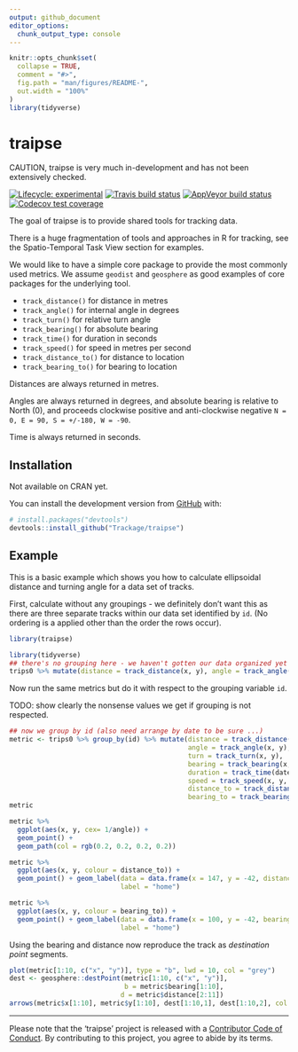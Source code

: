```yaml
---
output: github_document
editor_options: 
  chunk_output_type: console
---
```


<!-- README.md is generated from README.Rmd. Please edit that file -->

```r
knitr::opts_chunk$set(
  collapse = TRUE,
  comment = "#>",
  fig.path = "man/figures/README-",
  out.width = "100%"
)
library(tidyverse)
```
# traipse

CAUTION, traipse is very much in-development and has not been extensively checked. 

<!-- badges: start -->
[![Lifecycle: experimental](https://img.shields.io/badge/lifecycle-experimental-orange.svg)](https://www.tidyverse.org/lifecycle/#experimental)
[![Travis build status](https://travis-ci.org/Trackage/traipse.svg?branch=master)](https://travis-ci.org/Trackage/traipse)
[![AppVeyor build status](https://ci.appveyor.com/api/projects/status/7v59mpmj4lqw2b0q/branch/master?svg=true)](https://ci.appveyor.com/project/mdsumner/traipse)
[![Codecov test coverage](https://codecov.io/gh/Trackage/traipse/branch/master/graph/badge.svg)](https://codecov.io/gh/Trackage/traipse?branch=master)
<!-- badges: end -->

The goal of traipse is to provide shared tools for tracking data. 

There is a huge fragmentation of tools and approaches in R for tracking, see the Spatio-Temporal 
Task View section for examples. 

We would like to have a simple core package to provide the most commonly used metrics. We assume `geodist` and `geosphere` as good examples of core packages for the underlying tool. 


* `track_distance()` for distance in metres
* `track_angle()` for internal angle in degrees
* `track_turn()` for relative turn angle
* `track_bearing()` for absolute bearing
* `track_time()` for duration in seconds
* `track_speed()` for speed in metres per second
* `track_distance_to()` for distance to location
* `track_bearing_to()` for bearing to location

Distances are always returned in metres. 

Angles are always returned in degrees, and absolute bearing is relative to North (0), and proceeds clockwise positive and anti-clockwise negative `N = 0, E = 90, S = +/-180, W = -90`. 

Time is always returned in seconds. 


## Installation

Not available on CRAN yet. 

You can install the  development version from [GitHub](https://github.com/) with:

``` r
# install.packages("devtools")
devtools::install_github("Trackage/traipse")
```
## Example

This is a basic example which shows you how to calculate ellipsoidal distance and turning angle for a data set of tracks. 

First, calculate without any groupings - we definitely don't want this as there are three separate tracks within our data set identified by `id`. (No ordering is a applied other than the order the rows occur).

```r
library(traipse)

library(tidyverse)
## there's no grouping here - we haven't gotten our data organized yet
trips0 %>% mutate(distance = track_distance(x, y), angle = track_angle(x, y))

```
Now run the same metrics but do it with respect to the grouping variable `id`. 


TODO: show clearly the nonsense values we get if grouping is not respected. 

```r
## now we group by id (also need arrange by date to be sure ...)
metric <- trips0 %>% group_by(id) %>% mutate(distance = track_distance(x, y), 
                                             angle = track_angle(x, y),
                                             turn = track_turn(x, y), 
                                             bearing = track_bearing(x, y), 
                                             duration = track_time(date),
                                             speed = track_speed(x, y, date), 
                                             distance_to = track_distance_to(x, y, 147, -42), 
                                             bearing_to = track_bearing_to(x, y, 100, -42)) 
metric 

metric %>% 
  ggplot(aes(x, y, cex= 1/angle)) + 
  geom_point() + 
  geom_path(col = rgb(0.2, 0.2, 0.2, 0.2))

metric %>% 
  ggplot(aes(x, y, colour = distance_to)) + 
  geom_point() + geom_label(data = data.frame(x = 147, y = -42, distance_to = 0), 
                            label = "home")

metric %>% 
  ggplot(aes(x, y, colour = bearing_to)) + 
  geom_point() + geom_label(data = data.frame(x = 100, y = -42, bearing_to = 0), 
                            label = "home")


```

Using the bearing and distance now reproduce the track as *destination point* segments. 

```r
plot(metric[1:10, c("x", "y")], type = "b", lwd = 10, col = "grey")
dest <- geosphere::destPoint(metric[1:10, c("x", "y")], 
                             b = metric$bearing[1:10], 
                            d = metric$distance[2:11])
arrows(metric$x[1:10], metric$y[1:10], dest[1:10,1], dest[1:10,2], col = "firebrick", lwd = 2)
```



---

Please note that the 'traipse' project is released with a
[Contributor Code of Conduct](CODE_OF_CONDUCT.md).
By contributing to this project, you agree to abide by its terms.

